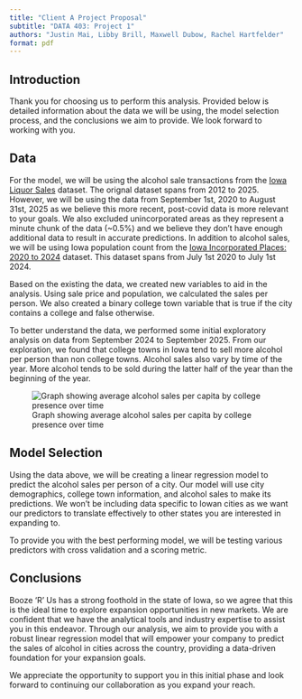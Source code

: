 ```yaml
---
title: "Client A Project Proposal"
subtitle: "DATA 403: Project 1"
authors: "Justin Mai, Libby Brill, Maxwell Dubow, Rachel Hartfelder"
format: pdf
---
```


## Introduction

Thank you for choosing us to perform this analysis. Provided below is detailed information about the data we will be using, the model selection process, and the conclusions we aim to provide. We look forward to working with you.

## Data

For the model, we will be using the alcohol sale transactions from the [Iowa Liquor Sales](https://data.iowa.gov/Sales-Distribution/Iowa-Liquor-Sales/m3tr-qhgy/about_data) dataset. The orignal dataset spans from 2012 to 2025. However, we will be using the data from September 1st, 2020 to August 31st, 2025 as we believe this more recent, post-covid data is more relevant to your goals. We also excluded unincorporated areas as they represent a minute chunk of the data (\~0.5%) and we believe they don't have enough additional data to result in accurate predictions. In addition to alcohol sales, we will be using Iowa population count from the [Iowa Incorporated Places: 2020 to 2024](https://www.census.gov/data/tables/time-series/demo/popest/2020s-total-cities-and-towns.html) dataset. This dataset spans from July 1st 2020 to July 1st 2024.

Based on the existing the data, we created new variables to aid in the analysis. Using sale price and population, we calculated the sales per person. We also created a binary college town variable that is true if the city contains a college and false otherwise.

To better understand the data, we performed some initial exploratory analysis on data from September 2024 to September 2025. From our exploration, we found that college towns in Iowa tend to sell more alcohol per person than non college towns. Alcohol sales also vary by time of the year. More alcohol tends to be sold during the latter half of the year than the beginning of the year.

![Graph showing average alcohol sales per capita by college presence over time](Graphs/client_a_graph_1.png)

## Model Selection

Using the data above, we will be creating a linear regression model to predict the alcohol sales per person of a city. Our model will use city demographics, college town information, and alcohol sales to make its predictions. We won't be including data specific to Iowan cities as we want our predictors to translate effectively to other states you are interested in expanding to.

To provide you with the best performing model, we will be testing various predictors with cross validation and a scoring metric.

## Conclusions

Booze 'R' Us has a strong foothold in the state of Iowa, so we agree that this is the ideal time to explore expansion opportunities in new markets. We are confident that we have the analytical tools and industry expertise to assist you in this endeavor. Through our analysis, we aim to provide you with a robust linear regression model that will empower your company to predict the sales of alcohol in cities across the country, providing a data-driven foundation for your expansion goals.

We appreciate the opportunity to support you in this initial phase and look forward to continuing our collaboration as you expand your reach.

